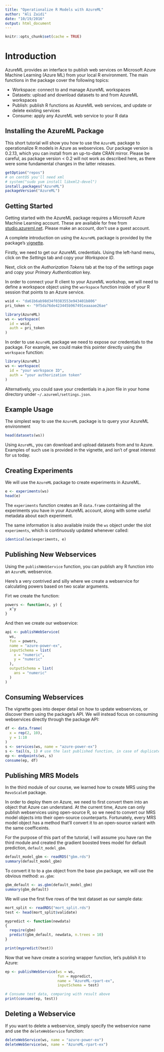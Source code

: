 ```yaml
---
title: "Operationalize R Models with AzureML"
author: "Ali Zaidi"
date: "10/19/2016"
output: html_document
---
```


```r
knitr::opts_chunk$set(cache = TRUE)
```


# Introduction

AzureML provides an interface to publish web services on Microsoft Azure Machine Learning (Azure ML) from your local R environment. The main functions in the package cover the following topics:

* Workspace: connect to and manage AzureML workspaces
* Datasets: upload and download datasets to and from AzureML workspaces
* Publish: publish R functions as AzureML web services, and update or delete existing services
* Consume: apply any AzureML web service to your R data

## Installing the AzureML Package

This short tutorial will show you how to use the `AzureML` package to operationalize R models in Azure as webservices. Our package version is 0.2.13, which you can install from an up-to-date CRAN mirror. Please be careful, as package version < 0.2 will not work as described here, as there were some fundamental changes in the latter releases.

```r
getOption("repos")
# on centOS you'll need xml
# system("sudo yum install libxml2-devel")
install.packages("AzureML")
packageVersion("AzureML")
```

## Getting Started

Getting started with the AzureML package requires a Microsoft Azure Machine Learning account. These are available for free from [studio.azureml.net](https://studio.azureml.net/). Please make an account, don't use a guest account. 

A complete introduction on using the `AzureML` package is provided by the package's [vignette](https://cran.r-project.org/web/packages/AzureML/vignettes/getting_started.html). 

Firstly, we need to get our AzureML credentials. Using the left-hand menu, click on the _Settings_ tab and copy your _Workspace ID_.

Next, click on the _Authorization Tokens_ tab at the top of the settings page and copy your _Primary Authentication_ key.

In order to connect your R client to your AzureML workshop, we will need to define a workspace object using the `workspace` function inside of your R session that points to an Azure service.

```r
wsid <- "da61b6ab98d34f0383553e943401b806"
pri_token <- "9f5da76de423445b967491eaaaae26ae"

library(AzureML)
ws <- workspace(
  id = wsid,
  auth = pri_token
)

```

In order to use `AzureML` package we need to expose our credentials to the package. For example, we could make this pointer directly using the `workspace` function:

```r
library(AzureML)
ws <- workspace(
  id = "your workspace ID",
  auth = "your authorization token"
)

```

Alternatively, you could save your credentials in a _json_ file in your home directory under `~/.azureml/settings.json`.

## Example Usage

The simplest way to use the `AzureML` package is to query your AzureML environment 

```r
head(datasets(ws))
```

Using `AzureML`, you can download and upload datasets from and to Azure. Examples of such use is provided in the vignette, and isn't of great interest for us today.

## Creating Experiments

We will use the `AzureML` package to create experiments in AzureML. 

```r
e <- experiments(ws)
head(e)
```

The `experiments` function creates an R `data.frame` containing all the experiments you have in your AzureML account, along with some useful metadata about each experiment. 

The same information is also available inside the `ws` object under the slot `experiments`, which is continuously updated whenever called:

```r
identical(ws$experiments, e)
```

## Publishing New Webservices

Using the `publishWebService` function, you can publish any R function into an `AzureML` webservice.

Here's a very contrived and silly where we create a webservice for calculating powers based on two scalar arguments.

Firt we create the function:

```r
powers <- function(x, y) {
  x^y
}
```

And then we create our webservice:

```r
api <- publishWebService(
  ws,
  fun = powers, 
  name = "azure-power-ex",
  inputSchema = list(
    x = "numeric", 
    y = "numeric"
  ), 
  outputSchema = list(
    ans = "numeric"
  )
)

```

## Consuming Webservices

The vignette goes into deeper detail on how to update webservices, or discover them using the package's API. We will instead focus on consuming webservices directly through the package API:


```r

df <- data.frame(
  x = rep(2, 10),
  y = 1:10
)
s <- services(ws, name = "azure-power-ex")
s <- tail(s, 1) # use the last published function, in case of duplicate function names
ep <- endpoints(ws, s)
consume(ep, df)

```

## Publishing MRS Models

In the third module of our course, we learned how to create MRS using the `RevoScaleR` package.

In order to deploy them on Azure, we need to first convert them into an object that Azure can understand. At the current time, Azure can only publish webservices using open-source R, so we need to convert our MRS model objects into their open-source counterparts. Fortunately, every MRS model object has a method that'll convert it to an open-source variant with the same coefficeints.

For the purpose of this part of the tutorial, I will assume you have ran the third module and created the gradient boosted trees model for default prediction, `default_model_gbm`.

```r
default_model_gbm <- readRDS("gbm.rds")
summary(default_model_gbm)
```

To convert it to to a `gbm` object from the base `gbm` package, we will use the obvious method: `as.gbm`:

```r
gbm_default <- as.gbm(default_model_gbm)
summary(gbm_default)
```

We will use the first five rows of the test dataset as our sample data:

```r
mort_split <- readRDS("mort_split.rds")
test <- head(mort_split$validate)

mypredict <- function(newdata)
{
  require(gbm)
  predict(gbm_default, newdata, n.trees = 10)
}

print(mypredict(test))

```

Now that we have create a scoring wrapper function, let's publish it to Azure:

```r
ep <- publishWebService(ws = ws, 
                        fun = mypredict, 
                        name = "AzureML-rpart-ex",
                        inputSchema = test)

# Consume test data, comparing with result above
print(consume(ep, test))
```

## Deleting a Webservice

If you want to delete a webservice, simply specify the webservice name and use the `deleteWebService` function:

```r
deleteWebService(ws, name = "azure-power-ex")
deleteWebService(ws, name = "AzureML-rpart-ex")
```

